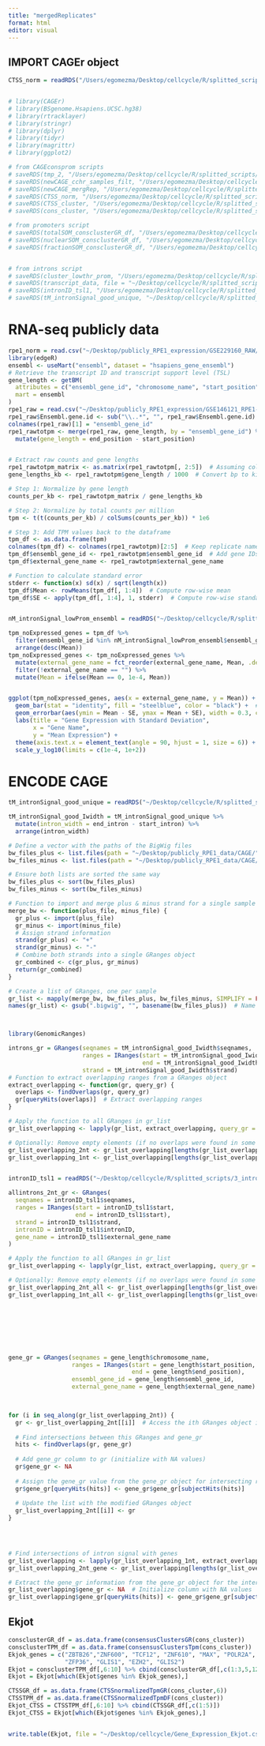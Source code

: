 ```yaml
---
title: "mergedReplicates"
format: html
editor: visual
---
```


## IMPORT CAGEr object

```r
CTSS_norm = readRDS("/Users/egomezma/Desktop/cellcycle/R/splitted_scripts/1_CAGEconsprom/CTSS_norm.rds")


# library(CAGEr)
# library(BSgenome.Hsapiens.UCSC.hg38)
# library(rtracklayer)
# library(stringr)
# library(dplyr)
# library(tidyr)
# library(magrittr)
# library(ggplot2)

# from CAGEconsprom scripts
# saveRDS(tmp_2, "/Users/egomezma/Desktop/cellcycle/R/splitted_scripts/1_CAGEconsprom/ce_canChr.rds")
# saveRDS(newCAGE_cchr_samples_filt, "/Users/egomezma/Desktop/cellcycle/R/splitted_scripts/1_CAGEconsprom/newCAGE_cchr_samples_filt.rds")
# saveRDS(newCAGE_mergRep, "/Users/egomezma/Desktop/cellcycle/R/splitted_scripts/1_CAGEconsprom/newCAGE_unnorm.rds")
# saveRDS(CTSS_norm, "/Users/egomezma/Desktop/cellcycle/R/splitted_scripts/1_CAGEconsprom/CTSS_norm.rds")
# saveRDS(CTSS_cluster, "/Users/egomezma/Desktop/cellcycle/R/splitted_scripts/1_CAGEconsprom/newCAGE_CTSS_promwidth.rds")
# saveRDS(cons_cluster, "/Users/egomezma/Desktop/cellcycle/R/splitted_scripts/1_CAGEconsprom/newCAGE_consclust_5tpm.rds")

# from promoters script
# saveRDS(totalSOM_consclusterGR_df, "/Users/egomezma/Desktop/cellcycle/R/splitted_scripts/2_promoters/totalSOM_consclusterGR_df.rds")
# saveRDS(nuclearSOM_consclusterGR_df, "/Users/egomezma/Desktop/cellcycle/R/splitted_scripts/2_promoters/nuclearSOM_consclusterGR_df.rds")
# saveRDS(fractionSOM_consclusterGR_df, "/Users/egomezma/Desktop/cellcycle/R/splitted_scripts/2_promoters/fractionSOM_consclusterGR_df.rds")


# from introns script
# saveRDS(cluster_lowthr_prom, "/Users/egomezma/Desktop/cellcycle/R/splitted_scripts/3_introns/cluster_lowthr_prom.rds")
# saveRDS(transcript_data, file = "~/Desktop/cellcycle/R/splitted_scripts/3_introns/transcript_data.rds")
# saveRDS(intronID_tsl1, "/Users/egomezma/Desktop/cellcycle/R/splitted_scripts/3_introns/intronID_tsl1.rds")
# saveRDS(tM_intronSignal_good_unique, "~/Desktop/cellcycle/R/splitted_scripts/3_introns/tM_intronSignal_good_unique.rds")

```

# RNA-seq publicly data

```r

rpe1_norm = read.csv("~/Desktop/publicly_RPE1_expression/GSE229160_RAW/GSM7156128_1_R_001_csv.csv", header = T, sep = ",")
library(edgeR)
ensembl <- useMart("ensembl", dataset = "hsapiens_gene_ensembl")
# Retrieve the transcript ID and transcript support level (TSL)
gene_length <- getBM(
  attributes = c("ensembl_gene_id", "chromosome_name", "start_position", "end_position", "external_gene_name"),
  mart = ensembl
)
rpe1_raw = read.csv("~/Desktop/publicly_RPE1_expression/GSE146121_RPE1-hTERT_RNA-seq_counts_per_gene.csv", header = T, sep = ",")
rpe1_raw$Ensembl.gene.id <- sub("\\..*", "", rpe1_raw$Ensembl.gene.id)
colnames(rpe1_raw)[1] = "ensembl_gene_id"
rpe1_rawtotpm <- merge(rpe1_raw, gene_length, by = "ensembl_gene_id") %>%
  mutate(gene_length = end_position - start_position)


# Extract raw counts and gene lengths
rpe1_rawtotpm_matrix <- as.matrix(rpe1_rawtotpm[, 2:5])  # Assuming columns 2-5 are raw counts
gene_lengths_kb <- rpe1_rawtotpm$gene_length / 1000  # Convert bp to kilobases

# Step 1: Normalize by gene length
counts_per_kb <- rpe1_rawtotpm_matrix / gene_lengths_kb

# Step 2: Normalize by total counts per million
tpm <- t(t(counts_per_kb) / colSums(counts_per_kb)) * 1e6

# Step 3: Add TPM values back to the dataframe
tpm_df <- as.data.frame(tpm)
colnames(tpm_df) <- colnames(rpe1_rawtotpm)[2:5]  # Keep replicate names
tpm_df$ensembl_gene_id <- rpe1_rawtotpm$ensembl_gene_id  # Add gene IDs
tpm_df$external_gene_name <- rpe1_rawtotpm$external_gene_name

# Function to calculate standard error
stderr <- function(x) sd(x) / sqrt(length(x))
tpm_df$Mean <- rowMeans(tpm_df[, 1:4])  # Compute row-wise mean
tpm_df$SE <- apply(tpm_df[, 1:4], 1, stderr)  # Compute row-wise standard error


nM_intronSignal_lowProm_ensembl = readRDS("~/Desktop/cellcycle/R/splitted_scripts/3_introns/M_intronSignal_prom_ensembl.rds")

tpm_noExpressed_genes = tpm_df %>%
  filter(ensembl_gene_id %in% nM_intronSignal_lowProm_ensembl$ensembl_gene_id) %>%
  arrange(desc(Mean))
tpm_noExpressed_genes <- tpm_noExpressed_genes %>%
  mutate(external_gene_name = fct_reorder(external_gene_name, Mean, .desc = TRUE)) %>%
  filter(!external_gene_name == "") %>%
  mutate(Mean = ifelse(Mean == 0, 1e-4, Mean))


ggplot(tpm_noExpressed_genes, aes(x = external_gene_name, y = Mean)) +
  geom_bar(stat = "identity", fill = "steelblue", color = "black") +  # Bar plot
  geom_errorbar(aes(ymin = Mean - SE, ymax = Mean + SE), width = 0.3, color = "red") +  # Error bars
  labs(title = "Gene Expression with Standard Deviation",
       x = "Gene Name",
       y = "Mean Expression") +
  theme(axis.text.x = element_text(angle = 90, hjust = 1, size = 6)) +
  scale_y_log10(limits = c(1e-4, 1e+2))

```

# ENCODE CAGE

```r
tM_intronSignal_good_unique = readRDS("~/Desktop/cellcycle/R/splitted_scripts/3_introns/tM_intronSignal_good_unique.rds")

tM_intronSignal_good_Iwidth = tM_intronSignal_good_unique %>%
  mutate(intron_width = end_intron - start_intron) %>%
  arrange(intron_width)

# Define a vector with the paths of the BigWig files
bw_files_plus <- list.files(path = "~/Desktop/publicly_RPE1_data/CAGE/", pattern = "_plus.bigWig$", full.names = TRUE)
bw_files_minus <- list.files(path = "~/Desktop/publicly_RPE1_data/CAGE/", pattern = "_plus.bigWig$", full.names = TRUE)

# Ensure both lists are sorted the same way
bw_files_plus <- sort(bw_files_plus)
bw_files_minus <- sort(bw_files_minus)

# Function to import and merge plus & minus strand for a single sample
merge_bw <- function(plus_file, minus_file) {
  gr_plus <- import(plus_file)
  gr_minus <- import(minus_file)
  # Assign strand information
  strand(gr_plus) <- "+"
  strand(gr_minus) <- "-"
  # Combine both strands into a single GRanges object
  gr_combined <- c(gr_plus, gr_minus)
  return(gr_combined)
}

# Create a list of GRanges, one per sample
gr_list <- mapply(merge_bw, bw_files_plus, bw_files_minus, SIMPLIFY = FALSE)
names(gr_list) <- gsub(".bigwig", "", basename(bw_files_plus))  # Name by sample



library(GenomicRanges)

introns_gr = GRanges(seqnames = tM_intronSignal_good_Iwidth$seqnames,
                     ranges = IRanges(start = tM_intronSignal_good_Iwidth$pos-1,
                                      end = tM_intronSignal_good_Iwidth$pos-1),
                     strand = tM_intronSignal_good_Iwidth$strand)
# Function to extract overlapping ranges from a GRanges object
extract_overlapping <- function(gr, query_gr) {
  overlaps <- findOverlaps(gr, query_gr)
  gr[queryHits(overlaps)]  # Extract overlapping ranges
}

# Apply the function to all GRanges in gr_list
gr_list_overlapping <- lapply(gr_list, extract_overlapping, query_gr = introns_gr)

# Optionally: Remove empty elements (if no overlaps were found in some samples)
gr_list_overlapping_2nt <- gr_list_overlapping[lengths(gr_list_overlapping) > 0]
gr_list_overlapping_1nt <- gr_list_overlapping[lengths(gr_list_overlapping) > 0]


intronID_tsl1 = readRDS("~/Desktop/cellcycle/R/splitted_scripts/3_introns/intronID_tsl1.rds")

allintrons_2nt_gr <- GRanges(
  seqnames = intronID_tsl1$seqnames, 
  ranges = IRanges(start = intronID_tsl1$start,
                   end = intronID_tsl1$start),
  strand = intronID_tsl1$strand,
  intronID = intronID_tsl1$intronID,
  gene_name = intronID_tsl1$external_gene_name
)

# Apply the function to all GRanges in gr_list
gr_list_overlapping <- lapply(gr_list, extract_overlapping, query_gr = allintrons_2nt_gr)

# Optionally: Remove empty elements (if no overlaps were found in some samples)
gr_list_overlapping_2nt_all <- gr_list_overlapping[lengths(gr_list_overlapping) > 0]
gr_list_overlapping_1nt_all <- gr_list_overlapping[lengths(gr_list_overlapping) > 0]








gene_gr = GRanges(seqnames = gene_length$chromosome_name,
                  ranges = IRanges(start = gene_length$start_position,
                                   end = gene_length$end_position),
                  ensembl_gene_id = gene_length$ensembl_gene_id,
                  external_gene_name = gene_length$external_gene_name)
  


for (i in seq_along(gr_list_overlapping_2nt)) {
  gr <- gr_list_overlapping_2nt[[i]]  # Access the ith GRanges object in the list
  
  # Find intersections between this GRanges and gene_gr
  hits <- findOverlaps(gr, gene_gr)
  
  # Add gene_gr column to gr (initialize with NA values)
  gr$gene_gr <- NA
  
  # Assign the gene_gr value from the gene_gr object for intersecting ranges
  gr$gene_gr[queryHits(hits)] <- gene_gr$gene_gr[subjectHits(hits)]
  
  # Update the list with the modified GRanges object
  gr_list_overlapping_2nt[[i]] <- gr
}


  

# Find intersections of intron signal with genes
gr_list_overlapping <- lapply(gr_list_overlapping_1nt, extract_overlapping, query_gr = gene_gr)
gr_list_overlapping_2nt_gene <- gr_list_overlapping[lengths(gr_list_overlapping) > 0]

# Extract the gene_gr information from the gene_gr object for the intersecting ranges
gr_list_overlapping$gene_gr <- NA  # Initialize column with NA values
gr_list_overlapping$gene_gr[queryHits(hits)] <- gene_gr$gene_gr[subjectHits(hits)]


```

## Ekjot

```r

consclusterGR_df = as.data.frame(consensusClustersGR(cons_cluster))
consclusterTPM_df = as.data.frame(consensusClustersTpm(cons_cluster))
Ekjok_genes = c("ZBTB26","ZNF600", "TCF12", "ZNF610", "MAX", "POLR2A", "ZNF561", "L3MBTL2", "SIN3A", "ZNF335", "ZBTB44", "ZNF341",
                "ZFP36", "GLIS1", "EZH2", "GLIS2")
Ekjot = consclusterTPM_df[,6:10] %>% cbind(consclusterGR_df[,c(1:3,5,12,13)])
Ekjot = Ekjot[which(Ekjot$genes %in% Ekjok_genes),]

CTSSGR_df = as.data.frame(CTSSnormalizedTpmGR(cons_cluster,6))
CTSSTPM_df = as.data.frame(CTSSnormalizedTpmDF(cons_cluster))
Ekjot_CTSS = CTSSTPM_df[,6:10] %>% cbind(CTSSGR_df[,c(1:5)])
Ekjot_CTSS = Ekjot[which(Ekjot$genes %in% Ekjok_genes),]


write.table(Ekjot, file = "~/Desktop/cellcycle/Gene_Expression_Ekjot.csv", quote = F, col.names = T, row.names = F)
```
